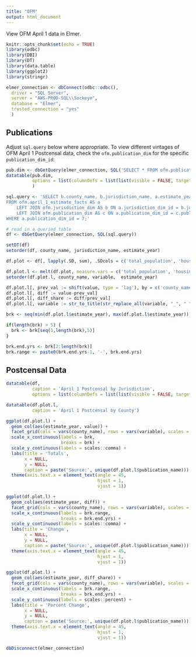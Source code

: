 ```yaml
---
title: "OFM"
output: html_document
---
```


View OFM April 1 data in Elmer.
```r
knitr::opts_chunk$set(echo = TRUE)
library(odbc)
library(DBI)
library(DT)
library(data.table)
library(ggplot2)
library(stringr)

elmer_connection <- dbConnect(odbc::odbc(),
  driver = "SQL Server",
  server = "AWS-PROD-SQL\\Sockeye",
  database = "Elmer",
  trusted_connection = "yes"
  ) 
```

## Publications
Adjust `sql.query` below where appropriate. To view different vintages of OFM April 1 Postcensal data, check the `ofm.publication_dim` for the specific `publication_dim_id`:
```r
pub.dim <- dbGetQuery(elmer_connection, SQL('SELECT * FROM ofm.publication_dim'))
datatable(pub.dim,
          options = list(columnDefs = list(list(visible = FALSE, targets = c(2,3, 4))))
          )
```



```r
sql.query <- 'SELECT b.county_name, b.jurisdiction_name, a.estimate_year, a.housing_units, a.total_population, a.publication_dim_id, c.publication_name, c.publication_type
FROM ofm.april_1_estimate_facts AS a 
    LEFT JOIN ofm.jurisdiction_dim AS b ON a.jurisdiction_dim_id = b.jurisdiction_dim_id
    LEFT JOIN ofm.publication_dim AS c ON a.publication_dim_id = c.publication_dim_id
WHERE a.publication_dim_id = 7;'

# read in a queried table
df <- dbGetQuery(elmer_connection, SQL(sql.query))

setDT(df)
setorder(df, county_name, jurisdiction_name, estimate_year)

df.plot <- df[, lapply(.SD, sum), .SDcols = c('total_population', 'housing_units'), by = c('county_name', 'estimate_year', 'publication_name')]

df.plot.l <- melt(df.plot, measure.vars = c('total_population', 'housing_units'))
setorder(df.plot.l, county_name, variable,  estimate_year)

df.plot.l[, prev_val := shift(value, type = 'lag'), by = c('county_name', 'variable')]
df.plot.l[, diff := value-prev_val]
df.plot.l[, diff_share := diff/prev_val]
df.plot.l[, variable := str_to_title(str_replace_all(variable, "_", " "))]

brk <- seq(min(df.plot.l$estimate_year), max(df.plot.l$estimate_year))

if(length(brk) > 5) {
  brk <- brk[seq(1,length(brk),5)]
}

brk.end.yrs <- brk[2:length(brk)] 
brk.range <- paste0(brk.end.yrs-1, '-', brk.end.yrs)
```

## Postcensal Data

```r
datatable(df,
          caption = 'April 1 Postcensal by Jurisdiction',
          options = list(columnDefs = list(list(visible = FALSE, targets = c(8)))))
```

```r

datatable(df.plot.l,
          caption = 'April 1 Postcensal by County')
```

```r

ggplot(df.plot.l) +
  geom_col(aes(estimate_year, value)) +
  facet_grid(cols = vars(county_name), rows = vars(variable), scales = 'free') +
  scale_x_continuous(labels = brk,
                     breaks = brk) +
  scale_y_continuous(labels = scales::comma) +
  labs(title = 'Totals',
       x = NULL,
       y = NULL,
       caption = paste('Source:', unique(df.plot.l$publication_name))) +
  theme(axis.text.x = element_text(angle = 45,
                                   hjust = 1, 
                                   vjust = 1))
```

```r
ggplot(df.plot.l) +
  geom_col(aes(estimate_year, diff)) +
  facet_grid(cols = vars(county_name), rows = vars(variable), scales = 'free') +
  scale_x_continuous(labels = brk.range,
                     breaks = brk.end.yrs) +
  scale_y_continuous(labels = scales::comma) +
  labs(title = 'Change',
       x = NULL,
       y = NULL,
       caption = paste('Source:', unique(df.plot.l$publication_name))) +
  theme(axis.text.x = element_text(angle = 45,
                                   hjust = 1, 
                                   vjust = 1))
```

```r
ggplot(df.plot.l) +
  geom_col(aes(estimate_year, diff_share)) +
  facet_grid(cols = vars(county_name), rows = vars(variable), scales = 'free') +
  scale_x_continuous(labels = brk.range,
                     breaks = brk.end.yrs) +
  scale_y_continuous(labels = scales::percent) +
  labs(title = 'Percent Change',
       x = NULL,
       y = NULL,
       caption = paste('Source:', unique(df.plot.l$publication_name))) +
  theme(axis.text.x = element_text(angle = 45,
                                   hjust = 1, 
                                   vjust = 1))
```

```r
dbDisconnect(elmer_connection)
```

